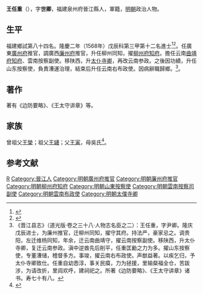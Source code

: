 {{Otheruses|other=名为王任重的其他人物|王任重}}
{{明清人物信息框
| 姓名 = 王任重
| 原名 =
| 圖片名稱= 
| 圖片大小 =
| 圖片說明 = 
| 最高職務 = 雲南布政使
| 國家 = 大明 
| 爵位 =
| 籍貫 = 福建泉州府晉江縣
| 族裔 = 
| 字號 = 
| 諡號 =
| 出生日期 = 生年不詳
| 出生地點 = <!---福建泉州府晉江縣--->
| 逝世日期 = 卒年不詳 
| 逝世地點 =
| 墓葬 =
| 配偶 = 
| 親屬 = 
| 出身 =
* 隆慶二年戊辰科同進士出身
| 經歷 =
| 著作 =  
}}
'''王任重'''（{{bd|？||？|catIdx=}}），字'''世卿'''，福建泉州府晉江縣人，軍籍，[[明朝|明朝]]政治人物。

== 生平 ==
福建鄉試第八十四名。隆慶二年（1568年）戊辰科第三甲第十二名進士<ref>{{Cite book|title=《皇明贡举考》卷五|last=（明）[[张朝瑞|张朝瑞]]|first=|publisher=《续修四库全书》史部第828册|year=|isbn=|location=|pages=}}</ref><ref>{{Cite book|title=贡举志五种 上|last=鲁小俊，江俊伟著|first=|publisher=武汉：武汉大学出版社|year=2009|isbn=978-7-307-07043-1|location=|pages=}}</ref>。任廣東[[廣州府|廣州府]]推官，調廣西[[廉州府|廉州府]]推官，升任柳州同知，擢[[柳州府|柳州府]][[知府|知府]]。擔任云南[[曲靖府|曲靖府]][[知府|知府]]、雲南按察副使。移陕西，升[[太仆寺卿|太仆寺卿]]，再改云南参政。之後因功績，升任山东按察使，負責漕運治理，結束后升任云南右布政使。因病辭職歸鄉。<ref>《晋江县志》（道光版·卷之三十八·人物志名臣之二）：王任重，字尹卿。隆庆戊辰进士，为廉州推官，迁柳州同知，擢守其府。持法严，豪家忌之。调贵阳，左迁维杨同知，年余，迁云南曲靖守，擢云南按察副使。移陕西，升太仆寺卿，复迁云南参政。滇中逆酋先后削平，任重匡勷之力为多。擢山东按察使，专董漕储，稽督多方。事竣，擢云南右布政使。声猷益著。以疾乞归，予太仆寺卿致仕。任重自幼悫淳，事关民瘼，力为拯援，里输粲福全仓，苦跋涉，为请改折，里闾欢呼，建祠祀之。所著《边防要略》、《王太守讲章》诸书。寿七十有八。</ref>。

==著作==
著有《边防要略》、《王太守讲章》等。

==家族==
曾祖父[[王榮|王榮]]；祖父[[王璉|王璉]]；父[[王寅|王寅]]，母吳氏<ref>{{Cite book|title=天一阁藏明代科举录选刊 登科录 点校本|last=龚延明主编|first=|publisher=宁波出版社|year=2016|isbn=978-7-5526-2320-8|location=宁波|pages=|quote=《天一閣藏明代科舉錄選刊.登科錄》之《隆慶二年戊辰科登科錄》}}</ref>。

==参考文献==
{{reflist}}

{{隆慶二年戊辰科殿試金榜}}

{{Authority control}}

{{DEFAULTSORT:Wang王}}
[[Category:王姓|R]]
[[Category:晉江人|Category:晉江人]]
[[Category:明朝廣州府推官|Category:明朝廣州府推官]]
[[Category:明朝廉州府推官|Category:明朝廉州府推官]]
[[Category:明朝柳州府知府|Category:明朝柳州府知府]]
[[Category:明朝山東按察使|Category:明朝山東按察使]]
[[Category:明朝雲南按察司副使|Category:明朝雲南按察司副使]]
[[Category:明朝雲南布政使|Category:明朝雲南布政使]]
[[Category:明朝太僕寺卿|Category:明朝太僕寺卿]]